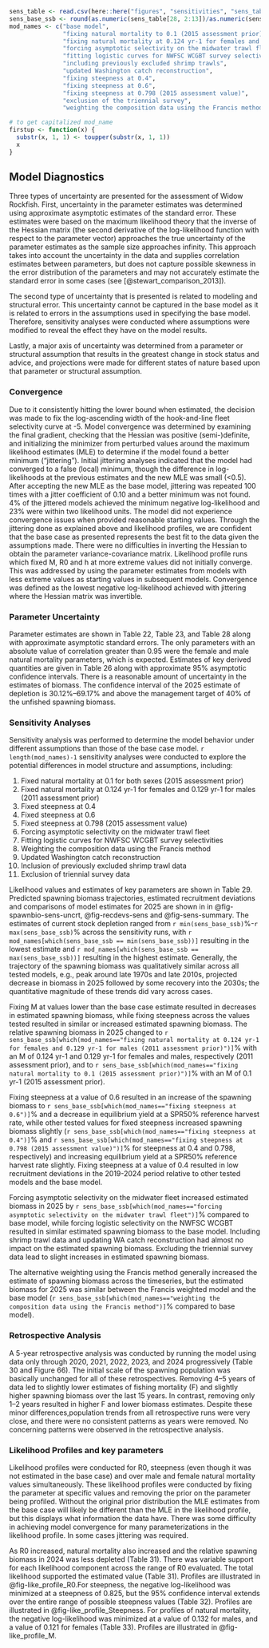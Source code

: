 
```r
sens_table <- read.csv(here::here("figures", "sensitivities", "sens_table.csv"))
sens_base_ssb <- round(as.numeric(sens_table[28, 2:13])/as.numeric(sens_table[28, 2])*100, 2)
mod_names <- c("base model", 
               "fixing natural mortality to 0.1 (2015 assessment prior)", 
               "fixing natural mortality at 0.124 yr-1 for females and 0.129 yr-1 for males (2011 assessment prior)", 
               "forcing asymptotic selectivity on the midwater trawl fleet", 
               "fitting logistic curves for NWFSC WCGBT survey selectivity", 
               "including previously excluded shrimp trawls",
               "updated Washington catch reconstruction",
               "fixing steepness at 0.4", 
               "fixing steepness at 0.6", 
               "fixing steepness at 0.798 (2015 assessment value)", 
               "exclusion of the triennial survey",
               "weighting the composition data using the Francis method")

# to get capitalized mod_name
firstup <- function(x) {
  substr(x, 1, 1) <- toupper(substr(x, 1, 1))
  x
}
```

## Model Diagnostics

Three types of uncertainty are presented for the assessment of Widow Rockfish. First, uncertainty in the parameter estimates was determined using approximate asymptotic estimates of the standard error. These estimates were based on the maximum likelihood theory that the inverse of the Hessian matrix (the second derivative of the log-likelihood function with respect to the parameter vector) approaches the true uncertainty of the parameter estimates as the sample size approaches infinity. This approach takes into account the uncertainty in the data and supplies correlation estimates between parameters, but does not capture possible skewness in the error distribution of the parameters and may not accurately estimate the standard error in some cases (see [@stewart_comparison_2013]).

The second type of uncertainty that is presented is related to modeling and structural error. This uncertainty cannot be captured in the base model as it is related to errors in the assumptions used in specifying the base model. Therefore, sensitivity analyses were conducted where assumptions were modified to reveal the effect they have on the model results.

Lastly, a major axis of uncertainty was determined from a parameter or structural assumption that results in the greatest change in stock status and advice, and projections were made for different states of nature based upon that parameter or structural assumption.

### Convergence

Due to it consistently hitting the lower bound when estimated, the decision was made to fix the log-ascending width of the hook-and-line fleet selectivity curve at -5. Model convergence was determined by examining the final gradient, checking that the Hessian was positive (semi-)definite, and initializing the minimizer from perturbed  values around the maximum likelihood estimates (MLE) to determine if the model found a better minimum (“jittering”). Initial jittering analyses indicated that the model had converged to a false (local) minimum, though the difference in log-likelihoods at the previous estimates and the new MLE was small (<0.5). After accepting the new MLE as the base model, jittering was repeated 100 times with a jitter coefficient of 0.10 and a better minimum was not found. 4% of the jittered models achieved the minimum negative log-likelihood and 23% were within two likelihood units. The model did not experience convergence issues when provided reasonable starting values. Through the jittering done as explained above and likelihood profiles, we are confident that the base case as presented represents the best fit to the data given the assumptions made. There were no difficulties in inverting the Hessian to obtain the parameter variance-covariance matrix. Likelihood profile runs which fixed M, R0 and h at more extreme values did not initially converge. This was addressed by using the parameter estimates from models with less extreme values as starting values in subsequent models. Convergence was defined as the lowest negative log-likelihood achieved with jittering where the Hessian matrix was invertible. 

### Parameter Uncertainty

Parameter estimates are shown in Table 22, Table 23, and Table 28 along with approximate asymptotic standard errors. The only parameters with an absolute value of correlation greater than 0.95 were the female and male natural mortality parameters, which is expected. Estimates of key derived quantities are given in Table 26 along with approximate 95% asymptotic confidence intervals. There is a reasonable amount of uncertainty in the estimates of biomass. The confidence interval of the 2025 estimate of depletion is 30.12%–69.17% and above the management target of 40% of the unfished spawning biomass.

### Sensitivity Analyses

Sensitivity analysis was performed to determine the model behavior under different assumptions than those of the base case model. `r length(mod_names)-1` sensitivity analyses were conducted to explore the potential differences in model structure and assumptions, including:

1. Fixed natural mortality at 0.1 for both sexes (2015 assessment prior)
2. Fixed natural mortality at 0.124 yr-1 for females and 0.129 yr-1 for males (2011 assessment prior)
3. Fixed steepness at 0.4
4. Fixed steepness at 0.6
5. Fixed steepness at 0.798 (2015 assessment value)
6. Forcing asymptotic selectivity on the midwater trawl fleet
7. Fitting logistic curves for NWFSC WCGBT survey selectivities
8. Weighting the composition data using the Francis method
9. Updated Washington catch reconstruction
10. Inclusion of previously excluded shrimp trawl data
11. Exclusion of triennial survey data

Likelihood values and estimates of key parameters are shown in Table 29. Predicted spawning biomass trajectories, estimated recruitment deviations and comparisons of model estimates for 2025 are shown in in @fig-spawnbio-sens-uncrt, @fig-recdevs-sens and @fig-sens-summary. The estimates of current stock depletion ranged from `r min(sens_base_ssb)`%-`r max(sens_base_ssb)`% across the sensitivity runs, with `r mod_names[which(sens_base_ssb == min(sens_base_ssb))]` resulting in the lowest estimate and `r mod_names[which(sens_base_ssb == max(sens_base_ssb))]` resulting in the highest estimate. Generally, the trajectory of the spawning biomass was qualitatively similar across all tested models, e.g., peak around late 1970s and late 2010s, projected decrease in biomass in 2025 followed by some recovery into the 2030s; the quantitative magnitude of these trends did vary across cases. 

Fixing M at values lower than the base case estimate resulted in decreases in estimated spawning biomass, while fixing steepness across the values tested resulted in similar or increased estimated spawning biomass. The relative spawning biomass in 2025 changed to `r sens_base_ssb[which(mod_names=="fixing natural mortality at 0.124 yr-1 for females and 0.129 yr-1 for males (2011 assessment prior)")]`% with an M of 0.124 yr-1 and 0.129 yr-1 for females and males, respectively (2011 assessment prior), and to `r sens_base_ssb[which(mod_names=="fixing natural mortality to 0.1 (2015 assessment prior)")]`% with an M of 0.1 yr-1 (2015 assessment prior). 

Fixing steepness at a value of 0.6 resulted in an increase of the spawning biomass to `r sens_base_ssb[which(mod_names=="fixing steepness at 0.6")]`% and a decrease in equilibrium yield at a SPR50% reference harvest rate, while other tested values for fixed steepness increased spawning biomass slightly (`r sens_base_ssb[which(mod_names=="fixing steepness at 0.4")]`% and `r sens_base_ssb[which(mod_names=="fixing steepness at 0.798 (2015 assessment value)")]`% for steepness at 0.4 and 0.798, respectively) and increasing equilibrium yield at a SPR50% reference harvest rate slightly. Fixing steepness at a value of 0.4 resulted in low recruitment deviations in the 2019-2024 period relative to other tested models and the base model. 

Forcing asymptotic selectivity on the midwater fleet increased estimated biomass in 2025 by `r sens_base_ssb[which(mod_names=="forcing asymptotic selectivity on the midwater trawl fleet")]`% compared to base model, while forcing logistic selectivity on the NWFSC WCGBT resulted in similar estimated spawning biomass to the base model. Including shrimp trawl data and updating WA catch reconstruction had almost no impact on the estimated spawning biomass. Excluding the triennial survey data lead to slight increases in estimated spawning biomass. 

The alternative weighting using the Francis method generally increased the estimate of spawning biomass across the timeseries, but the estimated biomass for 2025 was similar between the Francis weighted model and the base model (`r sens_base_ssb[which(mod_names=="weighting the composition data using the Francis method")]`% compared to base model). 

### Retrospective Analysis

A 5-year retrospective analysis was conducted by running the model using data only through 2020, 2021, 2022, 2023, and 2024 progressively (Table 30 and Figure 66). The initial scale of the spawning population was basically unchanged for all of these retrospectives. Removing 4–5 years of data led to slightly lower estimates of fishing mortality (F) and slightly higher spawning biomass over the last 15 years. In contrast, removing only 1–2 years resulted in higher F and lower biomass estimates. Despite these minor differences,population trends from all retrospective runs were very close, and there were no consistent patterns as years were removed. No concerning patterns were observed in the retrospective analysis.

### Likelihood Profiles and key parameters

Likelihood profiles were conducted for R0, steepness (even though it was not estimated in the base case) and over male and female natural mortality values simultaneously. These likelihood profiles were conducted by fixing the parameter at specific values and removing the prior on the parameter being profiled. Without the original prior distribution the MLE estimates from the base case will likely be different than the MLE in the likelihood profile, but this displays what information the data have. There was some difficulty in achieving model convergence for many parameterizations in the likelihood profile. In some cases jittering was required. 

As R0 increased, natural mortality also increased and the relative spawning biomass in 2024 was less depleted (Table 31). There was variable support for each likelihood component across the range of R0 evaluated. The total likelihood supported the estimated value (Table 31). Profiles are illustrated in @fig-like_profile_R0.For steepness, the negative log-likelihood was minimized at a steepness of 0.825, but the 95% confidence interval extends over the entire range of possible steepness values (Table 32). Profiles are illustrated in @fig-like_profile_Steepness. For profiles of natural mortality, the negative log-likelihood was minimized at a value of 0.132 for males, and a value of 0.121 for females  (Table 33). Profiles are illustrated in @fig-like_profile_M.
